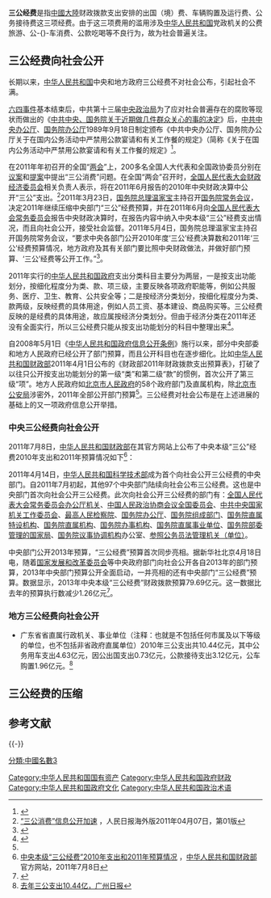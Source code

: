 '''三公经费'''是指[[中國大陸|中國大陸]]财政拨款支出安排的出国（境）费、车辆购置及运行费、公务接待费这三项经费。由于这三项费用的滥用涉及[[中华人民共和国|中华人民共和国]]党政机关的公费旅游、公-{}-车消费、公款吃喝等不良行为，故为社会普遍关注。

==三公经费向社会公开==
长期以来，[[中华人民共和国|中华人民共和国]]中央和地方政府三公经费不对社会公布，引起社会不满。

{{Wikisource|中共中央、国务院关于近期做几件群众关心的事的决定}}
{{Wikisource|中共中央办公厅、国务院办公厅关于在国内公务活动中严禁用公款宴请和有关工作餐的规定}}
[[六四事件|六四事件]]基本结束后，中共第十三届[[中央政治局|中央政治局]]为了应对社会普遍存在的腐败等现状而做出的《[[中共中央、国务院关于近期做几件群众关心的事的决定|中共中央、国务院关于近期做几件群众关心的事的决定]]》后，[[中共中央办公厅|中共中央办公厅]]、[[国务院办公厅|国务院办公厅]]1989年9月18日制定颁布《中共中央办公厅、国务院办公厅关于在国内公务活动中严禁用公款宴请和有关工作餐的规定》（简称《关于在国内公务活动中严禁用公款宴请和有关工作餐的规定》<ref>{{cite web |url = http://cpc.people.com.cn/GB/64162/71380/71387/71590/4855369.html |title = 中共中央办公厅、国务院办公厅关于在国内公务活动中严禁用公款宴请和有关工作餐的规定 |accessdate = 2012-07-30 |archive-date = 2016-03-04 |archive-url = https://web.archive.org/web/20160304085032/http://cpc.people.com.cn/GB/64162/71380/71387/71590/4855369.html |dead-url = no }}</ref>。

在2011年年初召开的全国“[[两会|两会]]”上，200多名全国人大代表和全国政协委员分别在[[议案|议案]]和[[提案|提案]]中提出“三公消费”问题。在全国“两会”召开时，[[全国人民代表大会财政经济委员会|全国人民代表大会财政经济委员会]]相关负责人表示，将在2011年6月报告的2010年中央财政决算中公开“三公”支出。<ref name=xxjs>[http://paper.people.com.cn/rmrbhwb/html/2011-04/07/content_787783.htm “三公消费”信息公开加速] {{Wayback|url=http://paper.people.com.cn/rmrbhwb/html/2011-04/07/content_787783.htm |date=20131221011551 }}，人民日报海外版2011年04月07日，第01版</ref>2011年3月23日，[[中华人民共和国国务院总理|国务院总理]][[温家宝|温家宝]]主持召开[[国务院常务会议|国务院常务会议]]，决定2011年继续压缩中央部门“三公”经费预算，并在2011年6月向[[全国人民代表大会常务委员会|全国人民代表大会常务委员会]]报告中央财政决算时，在报告内容中纳入中央本级“三公”经费支出情况，而且向社会公开，接受社会监督。2011年5月4日，国务院总理温家宝主持召开国务院常务会议，“要求中央各部门公开2010年度‘三公’经费决算数和2011年‘三公’经费预算情况，地方政府及其有关部门要比照中央财政做法，并做好部门预算、‘三公’经费等公开工作。”<ref>{{Cite web |url=http://news.xinhuanet.com/politics/2011-07/04/c_121617848.htm |title=政府财政预算公开步伐加快 由粗变细是发展方向，新华网，2011年07月04日 |accessdate=2011年7月20日 |archive-date=2013年12月20日 |archive-url=https://web.archive.org/web/20131220234930/http://news.xinhuanet.com/politics/2011-07/04/c_121617848.htm |dead-url=no }}</ref>。

2011年实行的[[中华人民共和国政府|中华人民共和国政府]]支出分类科目主要分为两层，一是按支出功能划分，按细化程度分为类、款、项三级，主要反映各项政府职能等，例如公共服务、医疗、卫生、教育、公共安全等；二是按经济分类划分，按细化程度分为类、款两级，反映经费的具体用途，例如人员工资、基本建设、商品购买等。三公经费反映的是经费的具体用途，故应属按经济分类划分。但由于经济分类在2011年还没有全面实行，所以三公经费只能从按支出功能划分的科目中整理出来<ref>{{Cite web |url=http://finance.people.com.cn/GB/15186149.html |title=王红茹，“三公”经费难公开：有些部委心虚？，人民网，2011年07月19日 |accessdate=2011年7月20日 |archive-date=2011年7月24日 |archive-url=https://web.archive.org/web/20110724035548/http://finance.people.com.cn/GB/15186149.html |dead-url=no }}</ref>。

自2008年5月1日《[[中华人民共和国政府信息公开条例|中华人民共和国政府信息公开条例]]》施行以来，部分中央部委和地方人民政府已经公开了部门预算，而且公开科目也在逐步细化。比如[[中华人民共和国财政部|中华人民共和国财政部]]2011年4月1日公布的《财政部2011年财政拨款支出预算表》，打破了以往只公开按支出功能划分的第一级“类”和第二级“款”的惯例，首次公开了第三级“项”。地方人民政府如[[北京市人民政府|北京市人民政府]]的58个政府部门及直属机构，除[[北京市公安局|北京市公安局]]涉密外，2011年全部公开部门预算<ref name=xxjs/>。三公经费对社会公布是在上述进展的基础上的又一项政府信息公开举措。

=== 中央三公经费向社会公开 ===
2011年7月8日，[[中华人民共和国财政部|中华人民共和国财政部]]在其官方网站上公布了中央本级“三公”经费2010年支出和2011年预算情况如下<ref>[http://yss.mof.gov.cn/zhengwuxinxi/caizhengshuju/201107/t20110708_573754.html 中央本级“三公经费”2010年支出和2011年预算情况] {{Wayback|url=http://yss.mof.gov.cn/zhengwuxinxi/caizhengshuju/201107/t20110708_573754.html |date=20110711142902 }}，[[中华人民共和国财政部|中华人民共和国财政部]]官方网站，2011年7月8日</ref>：
{{引用|经财政部汇总，2010年中央本级，包括中央行政单位（含[[参照公务员法管理机关（单位）|参照公务员法管理]]的[[事业单位|事业单位]]）、事业单位和其他单位用财政拨款开支的因公出国（境）经费、公务用车购置及运行费、公务接待费（以下简称“三公经费”）决算支出94.7亿元。其中，因公出国（境）经费17.73亿元，公务用车购置及运行费61.69亿元，公务接待费15.28亿元。

2011年中央本级“三公经费”财政拨款预算94.28亿元。其中，因公出国（境）经费19.9亿元，公务用车购置及运行费59.19亿元，公务接待费15.19亿元。与2010年决算数相比，2011年中央本级“三公经费”财政拨款预算减少0.42亿元。其中，由于外交活动和国际交流增加，因公出国（境）经费比上年有所增加；公务用车购置及运行费、公务接待费比上年减少。}}

2011年4月14日，[[中华人民共和国科学技术部|中华人民共和国科学技术部]]成为首个向社会公开三公经费的中央部门。自2011年7月初起，其他97个中央部门陆续向社会公布三公经费。这也是中央部门首次向社会公开三公经费。此次向社会公开三公经费的部门有：[[全国人民代表大会常务委员会办公厅|全国人民代表大会常务委员会办公厅]][[机关|机关]]、[[中国人民政治协商会议全国委员会|中国人民政治协商会议全国委员会]]、[[中共中央国家机关工作委员会|中共中央国家机关工作委员会]]、[[最高人民检察院|最高人民检察院]]、[[国务院办公厅|国务院办公厅]]、[[国务院组成部门|国务院组成部门]]、[[国务院直属特设机构|国务院直属特设机构]]、[[国务院直属机构|国务院直属机构]]、[[国务院办事机构|国务院办事机构]]、[[国务院直属事业单位|国务院直属事业单位]]、[[国务院部委管理的国家局|国务院部委管理的国家局]]、[[国务院议事协调机构|国务院议事协调机构]]办公室、[[参照公务员法管理机关（单位）|参照公务员法管理机关（单位）]]。

中央部门公开2013年预算，“三公经费”预算首次同步亮相。据新华社北京4月18日电，随着[[国家发展和改革委员会|国家发展和改革委员会]]等中央政府部门向社会公开各自2013年的部门预算，2013年中央部门预算公开全面启动，一并亮相的还有中央部门“三公经费”预算。数据显示，2013年中央本级“三公经费”财政拨款预算79.69亿元。这一数据比去年的预算执行数减少1.26亿元<ref>{{cite web|accessdate = 2014-05-29|url = http://views.ce.cn/view/ent/201304/19/t20130419_24305851.shtml|title = 三公经费预算公开 中央做表率地方应跟进|publisher = [[中国经济网|中国经济网]]|archive-date = 2014-05-29|archive-url = https://web.archive.org/web/20140529084826/http://views.ce.cn/view/ent/201304/19/t20130419_24305851.shtml|dead-url = no}}</ref>。

===地方三公经费向社会公开===
*广东省省直属行政机关、事业单位（注释：也就是不包括任何市属及以下等级的单位，也不包括非省政府直属单位）2010年三公支出共10.44亿元，其中公务用车支出4.63亿元，因公出国支出0.73亿元，公款接待支出3.12亿元，公车购置1.96亿元。<ref>[http://finance.sina.com.cn/china/dfjj/20111125/070610879902.shtml广东首晒三公经费账本 去年三公支出10.44亿，广州日报]{{dead link|date=2017年11月 |bot=InternetArchiveBot |fix-attempted=yes }}</ref>

==三公经费的压缩==

== 参考文献 ==
{{Wikisourceshas|中共中央办公厅、国务院办公厅关于中央党政机关汽车配备和使用管理的规定|中共中央办公厅、国务院办公厅关于严格控制领导干部出国访问的规定}}
{{Reflist}}

{{-}}
{{中华人民共和国腐败管理}}
{{三公经费}}

[[Category:中华人民共和国国有资产|Category:中华人民共和国国有资产]]
[[Category:中华人民共和国政府财政|Category:中华人民共和国政府财政]]
[[Category:中华人民共和国政府文化|Category:中华人民共和国政府文化]]
[[Category:中华人民共和国政治术语|Category:中华人民共和国政治术语]]
[[分類:中國名數3|分類:中國名數3]]